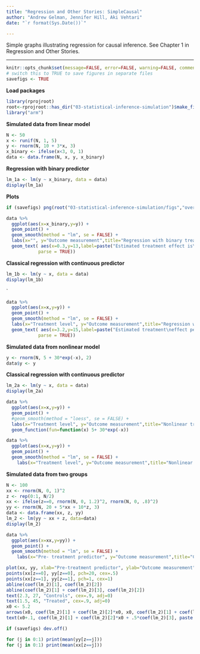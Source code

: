 ```yaml
---
title: "Regression and Other Stories: SimpleCausal"
author: "Andrew Gelman, Jennifer Hill, Aki Vehtari"
date: "`r format(Sys.Date())`"

---
```

Simple graphs illustrating regression for causal inference. See
Chapter 1 in Regression and Other Stories.

-------------


```r
knitr::opts_chunk$set(message=FALSE, error=FALSE, warning=FALSE, comment=NA)
# switch this to TRUE to save figures in separate files
savefigs <- TRUE
```

**Load packages**

```r
library(rprojroot)
root<-rprojroot::has_dir("03-statistical-inference-simulation")$make_fix_file()
library("arm")
```

**Simulated data from linear model**

```r
N <- 50
x <- runif(N, 1, 5)
y <- rnorm(N, 10 + 3*x, 3)
x_binary <- ifelse(x<3, 0, 1)
data <- data.frame(N, x, y, x_binary)
```

**Regression with binary predictor**

```r
lm_1a <- lm(y ~ x_binary, data = data)
display(lm_1a)
```

**Plots**

```r
if (savefigs) png(root("03-statistical-inference-simulation/figs","overview_1a.png"), height=3.5, width=4.5)
```


```r
data %>%
  ggplot(aes(x=x_binary,y=y)) +
  geom_point() +
  geom_smooth(method = "lm", se = FALSE) +
  labs(x="", y="Outcome measurement",title="Regression with binary treatment") +
  geom_text( aes(x=0.3,y=13,label=paste("Estimated treatment effect is\nslope of fitted line: ", fround(coef(lm_1a)[2], 1)),
            parse = TRUE))

```


**Classical regression with continuous predictor**

```r
lm_1b <- lm(y ~ x, data = data)
display(lm_1b)

```
`
```r
data %>%
  ggplot(aes(x=x,y=y)) +
  geom_point() +
  geom_smooth(method = "lm", se = FALSE) +
  labs(x="Treatment level", y="Outcome measurement",title="Regression with continuous treatment") +
  geom_text( aes(x=3.2,y=15,label=paste("Estimated treatment\neffect per unit of x is\nslope of fitted line: ", fround(coef(lm_1b)[2], 1)),
            parse = TRUE))

```

**Simulated data from nonlinear model**

```r
y <- rnorm(N, 5 + 30*exp(-x), 2)
data$y <- y
```

**Classical regression with continuous predictor**

```r
lm_2a <- lm(y ~ x, data = data)
display(lm_2a)

```

```r
data %>%
  ggplot(aes(x=x,y=y)) +
  geom_point() +
  #geom_smooth(method = "loess", se = FALSE) +
  labs(x="Treatment level", y="Outcome measurement",title="Nonlinear treatment effect") +
  geom_function(fun=function(x) 5+ 30*exp(-x))

```



```r
data %>%
  ggplot(aes(x=x,y=y)) +
  geom_point() +
  geom_smooth(method = "lm", se = FALSE) +
    labs(x="Treatment level", y="Outcome measurement",title="Nonlinear effect, estimated with straight line fit")
```


**Simulated data from two groups**

```r
N <- 100
xx <- rnorm(N, 0, 1)^2
z <- rep(0:1, N/2)
xx <- ifelse(z==0, rnorm(N, 0, 1.2)^2, rnorm(N, 0, .8)^2)
yy <- rnorm(N, 20 + 5*xx + 10*z, 3)
data <- data.frame(xx, z, yy)
lm_2 <- lm(yy ~ xx + z, data=data)
display(lm_2)

```


```r

data %>%
  ggplot(aes(x=xx,y=yy)) +
  geom_point() +
  geom_smooth(method = "lm", se = FALSE) +
    labs(x="Pre- treatment predictor", y="Outcome measurement",title="Continuous pre-treatment predictor and binary treatment")

plot(xx, yy, xlab="Pre-treatment predictor", ylab="Outcome measurement", bty="l", main="Continuous pre-treatment predictor and binary treatment    ", cex.main=.9, cex.lab=.9, cex.axis=.9, type="n")
points(xx[z==0], yy[z==0], pch=20, cex=.5)
points(xx[z==1], yy[z==1], pch=1, cex=1)
abline(coef(lm_2)[1], coef(lm_2)[2])
abline(coef(lm_2)[1] + coef(lm_2)[3], coef(lm_2)[2])
text(2.3, 27, "Controls", cex=.9, adj=0)
text(1.5, 45, "Treated", cex=.9, adj=0)
x0 <- 5.2
arrows(x0, coef(lm_2)[1] + coef(lm_2)[2]*x0, x0, coef(lm_2)[1] + coef(lm_2)[2]*x0 + coef(lm_2)[3], length=.1, code=3)
text(x0+.1, coef(lm_2)[1] + coef(lm_2)[2]*x0 + .5*coef(lm_2)[3], paste("Estimated\ntreatment\neffect is", fround(coef(lm_2)[3], 1)), cex=.8, adj=0)
```

```r
if (savefigs) dev.off()

for (j in 0:1) print(mean(yy[z==j]))
for (j in 0:1) print(mean(xx[z==j]))
```

